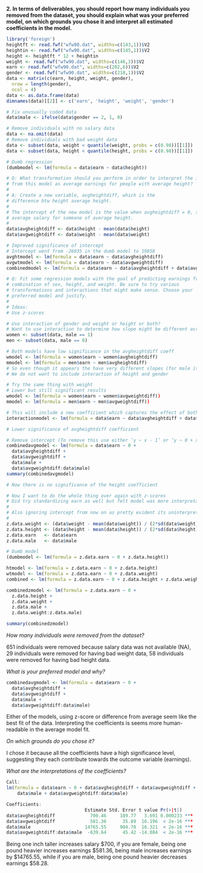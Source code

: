 
**2. In terms of deliverables, you should report how many individuals you removed from the dataset, you should explain what was your preferred model, on which grounds you chose it and interpret all estimated coefficients in the model.**

```r
library('foreign')
heightft <- read.fwf("wfw90.dat", widths=c(143,1))$V2
heightin <- read.fwf("wfw90.dat", widths=c(145,1))$V2
height <- heightft * 12 + heightin
weight <- read.fwf("wfw90.dat", widths=c(146,3))$V2
earn <- read.fwf("wfw90.dat", widths=c(202,6))$V2
gender <- read.fwf("wfw90.dat", widths=c(218,1))$V2
data <- matrix(c(earn, height, weight, gender),
  nrow = length(gender),
  ncol = 4)
data <- as.data.frame(data)
dimnames(data)[[2]] <- c('earn', 'height', 'weight', 'gender')

# Fix unusually coded data
data$male <- ifelse(data$gender == 2, 1, 0)

# Remove individuals with no salary data
data <- na.omit(data)
# Remove individuals with bad weight data
data <- subset(data, weight < quantile(weight, probs = c(0.98))[[1]])
data <- subset(data, height < quantile(height, probs = c(0.98))[[1]])

# Dumb regression
(dumbmodel <- lm(formula = data$earn ~ data$height))

# Q: What transformation should you perform in order to interpret the intercept
# from this model as average earnings for people with average height?
#
# A: Create a new variable, avgheightdiff, which is the
# difference btw height average height.
#
# The intercept of the new model is the value when avgheightdiff = 0, so the
# average salary for someone of average height.
#
data$avgheightdiff <- data$height - mean(data$height)
data$avgweightdiff <- data$weight - mean(data$weight)

# Improved significance of intercept
# Intercept went from -26035 in the dumb model to 19858
avghtmodel <- lm(formula = data$earn ~ data$avgheightdiff)
avgwtmodel <- lm(formula = data$earn ~ data$avgweightdiff)
combinedmodel <- lm(formula = data$earn ~ data$avgheightdiff + data$avgweightdiff)

# Q: Fit some regression models with the goal of predicting earnings from some
# combination of sex, height, and weight. Be sure to try various
# transformations and interactions that might make sense. Choose your
# preferred model and justify.
#
# Ideas:
# Use z-scores

# Use interaction of gender and weight or height or both?
# Want to use interaction to determine how slope might be different across subgroups
women <- subset(data, male == 1)
men <- subset(data, male == 0)

# Both models have low significance in the avgheightdiff coeff
wmodel <- lm(formula = women$earn ~ women$avgheightdiff)
mmodel <- lm(formula = men$earn ~ men$avgheightdiff)
# So even though it appears the have very different slopes (for male it's negative?)
# We do not want to include interaction of height and gender

# Try the same thing with weight
# Lower but still significant results
wmodel <- lm(formula = women$earn ~ women$avgweightdiff))
mmodel <- lm(formula = men$earn ~ men$avgweightdiff))

# This will include a new coefficient which captures the effect of both height and being male
interactionmodel <- lm(formula = data$earn ~ data$avgheightdiff + data$avgweightdiff + data$avgweightdiff:data$male)

# Lower significance of avgheightdiff coefficient

# Remove intercept (To remove this use either ‘y ~ x - 1’ or ‘y ~ 0 + x’)
combinedavgmodel <- lm(formula = data$earn ~ 0 +
  data$avgheightdiff +
  data$avgweightdiff +
  data$male +
  data$avgweightdiff:data$male)
summary(combinedavgmodel)

# Now there is no significance of the height coefficient

# Now I want to do the whole thing over again with z-scores
# Did try standardizing earn as well but felt model was more interpretable using nominal earnings
#
# Also ignoring intercept from now on as pretty evident its uninterpretable
#
z.data.weight <- (data$weight - mean(data$weight)) / (2*sd(data$weight))
z.data.height <- (data$height - mean(data$height)) / (2*sd(data$height))
z.data.earn   <- data$earn
z.data.male   <- data$male

# Dumb model
(dumbmodel <- lm(formula = z.data.earn ~ 0 + z.data.height))

htmodel <- lm(formula = z.data.earn ~ 0 + z.data.height)
wtmodel <- lm(formula = z.data.earn ~ 0 + z.data.weight)
combined <- lm(formula = z.data.earn ~ 0 + z.data.height + z.data.weight)

combinedzmodel <- lm(formula = z.data.earn ~ 0 +
  z.data.height +
  z.data.weight +
  z.data.male +
  z.data.weight:z.data.male)

summary(combinedzmodel)
```

*How many individuals were removed from the dataset?*

651 individuals were removed because salary data was not available (NA), 29 individuals were removed for having bad weight data, 58 individuals were removed for having bad height data.

*What is your preferred model and why?*

```r
combinedavgmodel <- lm(formula = data$earn ~ 0 +
  data$avgheightdiff +
  data$avgweightdiff +
  data$male +
  data$avgweightdiff:data$male)
```

Either of the models, using z-score or difference from average seem like the best fit of the data. Interpreting the coefficients is seems more human-readable in the average model fit.

*On which grounds do you chose it?*

I chose it because all the coefficients have a high significance level, suggesting they each contribute towards the outcome variable (earnings). 

*What are the interpretations of the coefficients?*

```r
Call:
lm(formula = data$earn ~ 0 + data$avgheightdiff + data$avgweightdiff + 
    data$male + data$avgweightdiff:data$male)

Coefficients:
                             Estimate Std. Error t value Pr(>|t|)    
data$avgheightdiff             700.46     189.77   3.691 0.000233 ***
data$avgweightdiff             581.36      35.89  16.196  < 2e-16 ***
data$male                    14765.55     904.70  16.321  < 2e-16 ***
data$avgweightdiff:data$male  -639.64      45.42 -14.084  < 2e-16 ***
```

Being one inch taller increases salary \$700, if you are female, being one pound heavier increases earnings \$581.36, being male increases earnings by \$14765.55, while if you are male, being one pound heavier decreases earnings \$58.28.
